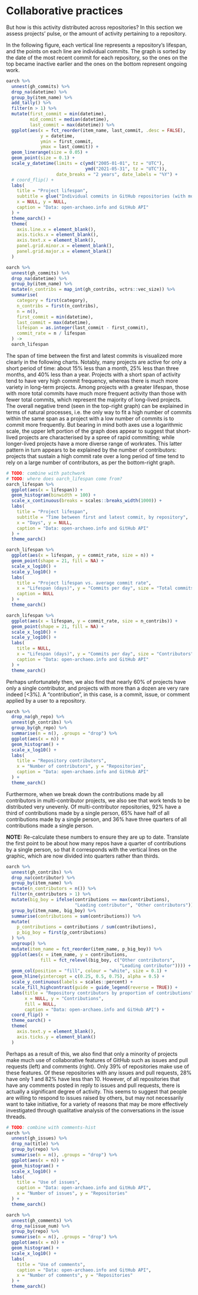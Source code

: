 # Collaborative practices 

<!-- Results II: description of observed collaborative practices

- How active are projects?
- How many people are involved?
- Conversely, how many projects are individual people involved in?
- What is the level of uptake of GitHub's collaboration features?
- Has this changed over time?

Figures:

- Charts presenting commit rates and repo longevity
- Charts presenting the number of contributors and the amount of work that they each contributed
- Charts presenting the use of issues and comments

-->

But how is this activity distributed across repositories? In this section we assess projects' pulse, or the amount of activity pertaining to a repository.

In the following figure, each vertical line represents a repository's lifespan, and the points on each line are individual commits. The graph is sorted by the date of the most recent commit for each repository, so the ones on the top became inactive earlier and the ones on the bottom represent ongoing work.

```r
oarch %>%
  unnest(gh_commits) %>%
  drop_na(datetime) %>%
  group_by(item_name) %>%
  add_tally() %>%
  filter(n > 1) %>%
  mutate(first_commit = min(datetime),
         mid_commit = median(datetime),
         last_commit = max(datetime)) %>%
  ggplot(aes(x = fct_reorder(item_name, last_commit, .desc = FALSE),
             y = datetime,
             ymin = first_commit,
             ymax = last_commit)) +
  geom_linerange(size = 0.05) +
  geom_point(size = 0.1) +
  scale_y_datetime(limits = c(ymd("2005-01-01", tz = "UTC"),
                              ymd("2021-05-31", tz = "UTC")),
                   date_breaks = "2 years", date_labels = "%Y") +
  # coord_flip() +
  labs(
    title = "Project lifespan",
    subtitle = glue("Individual commits in GitHub repositories (with more than 1 commit)"),
    x = NULL, y = NULL,
    caption = "Data: open-archaeo.info and GitHub API"
  ) +
  theme_oarch() +
  theme(
    axis.line.x = element_blank(),
    axis.ticks.x = element_blank(),
    axis.text.x = element_blank(),
    panel.grid.minor.x = element_blank(),
    panel.grid.major.x = element_blank()
  )
```

```r
oarch %>% 
  unnest(gh_commits) %>% 
  drop_na(datetime) %>% 
  group_by(item_name) %>%
  mutate(n_contribs = map_int(gh_contribs, vctrs::vec_size)) %>% 
  summarise(
    category = first(category),
    n_contribs = first(n_contribs),
    n = n(),
    first_commit = min(datetime),
    last_commit = max(datetime),
    lifespan = as.integer(last_commit - first_commit),
    commit_rate = n / lifespan
  ) ->
  oarch_lifespan
```

The span of time between the first and latest commits is visualized more clearly in the following charts. Notably, many projects are active for only a short period of time: about 15% less than a month, 25% less than three months, and 40% less than a year. Projects with a short span of activity tend to have very high commit frequency, whereas there is much more variety in long-term projects. Among projects with a greater lifespan, those with more total commits have much more frequent activity than those with fewer total commits, which represent the majority of long-lived projects. The overall negative trend (seen in the top-right graph) can be explained in terms of natural processes, i.e. the only way to fit a high number of commits within the same span as a project with a low number of commits is to commit more frequently. But bearing in mind both axes use a logarithmic scale, the upper left portion of the graph does appear to suggest that short-lived projects are characterised by a spree of rapid committing; while longer-lived projects have a more diverse range of workrates. This latter pattern in turn appears to be explained by the number of contributors: projects that sustain a high commit rate over a long period of time tend to rely on a large number of contributors, as per the bottom-right graph.

```r
# TODO: combine with patchwork
# TODO: where does oarch_lifespan come from?
oarch_lifespan %>%
  ggplot(aes(x = lifespan)) +
  geom_histogram(binwidth = 100) +
  scale_x_continuous(breaks = scales::breaks_width(1000)) +
  labs(
    title = "Project lifespan",
    subtitle = "Time between first and latest commit, by repository",
    x = "Days", y = NULL,
    caption = "Data: open-archaeo.info and GitHub API"
  ) +
  theme_oarch()
```

```r
oarch_lifespan %>%
  ggplot(aes(x = lifespan, y = commit_rate, size = n)) +
  geom_point(shape = 21, fill = NA) +
  scale_x_log10() +
  scale_y_log10() +
  labs(
    title = "Project lifespan vs. average commit rate",
    x = "Lifespan (days)", y = "Commits per day", size = "Total commits",
    caption = NULL
  ) +
  theme_oarch()

oarch_lifespan %>%
  ggplot(aes(x = lifespan, y = commit_rate, size = n_contribs)) +
  geom_point(shape = 21, fill = NA) +
  scale_x_log10() +
  scale_y_log10() +
  labs(
    title = NULL,
    x = "Lifespan (days)", y = "Commits per day", size = "Contributors",
    caption = "Data: open-archaeo.info and GitHub API"
  ) +
  theme_oarch()
```

Perhaps unfortunately then, we also find that nearly 60% of projects have only a single contributor, and projects with more than a dozen are very rare indeed \[\<3%\]. A "contribution", in this case, is a commit, issue, or comment applied by a user to a repository.

```r
oarch %>%
  drop_na(gh_repo) %>%
  unnest(gh_contribs) %>%
  group_by(gh_repo) %>%
  summarise(n = n(), .groups = "drop") %>%
  ggplot(aes(x = n)) +
  geom_histogram() +
  scale_x_log10() +
  labs(
    title = "Repository contributors",
    x = "Number of contributors", y = "Repositories",
    caption = "Data: open-archaeo.info and GitHub API"
  ) +
  theme_oarch()
```

Furthermore, when we break down the contributions made by all contributors in multi-contributor projects, we also see that work tends to be distributed very unevenly. Of multi-contributor repositories, 92% have a third of contributions made by a single person, 65% have half of all contributions made by a single person, and 36% have three quarters of all contributions made a single person.

**NOTE:** Re-calculate these numbers to ensure they are up to date. Translate the first point to be about how many repos have a quarter of contributions by a single person, so that it corresponds with the vertical lines on the graphic, which are now divided into quarters rather than thirds.

```r
oarch %>%
  unnest(gh_contribs) %>%
  drop_na(contributor) %>%
  group_by(item_name) %>%
  mutate(n_contributors = n()) %>%
  filter(n_contributors > 1) %>%
  mutate(big_boy = ifelse(contributions == max(contributions),
                          "Leading contributor", "Other contributors")) %>% 
  group_by(item_name, big_boy) %>%
  summarise(contributions = sum(contributions)) %>%
  mutate(
    p_contributions = contributions / sum(contributions),
    p_big_boy = first(p_contributions)
  ) %>%
  ungroup() %>%
  mutate(item_name = fct_reorder(item_name, p_big_boy)) %>% 
  ggplot(aes(x = item_name, y = contributions,
             fill = fct_relevel(big_boy, c("Other contributors",
                                           "Leading contributor")))) +
  geom_col(position = "fill", colour = "white", size = 0.1) +
  geom_hline(yintercept = c(0.25, 0.5, 0.75), alpha = 0.5) +
  scale_y_continuous(labels = scales::percent) +
  scale_fill_highcontrast(guide = guide_legend(reverse = TRUE)) +
  labs(title = "Repository contributors by proportion of contributions",
       x = NULL, y = "Contributions",
       fill = NULL,
       caption = "Data: open-archaeo.info and GitHub API") +
  coord_flip() +
  theme_oarch() +
  theme(
    axis.text.y = element_blank(),
    axis.ticks.y = element_blank()
  )
```

Perhaps as a result of this, we also find that only a minority of projects make much use of collaborative features of GitHub such as issues and pull requests (left) and comments (right). Only 39% of repositories make use of these features. Of these repositories with any issues and pull requests, 28% have only 1 and 82% have less than 10. However, of all repositories that have any comments posted in reply to issues and pull requests, there is actually a significant degree of activity. This seems to suggest that people are willing to respond to issues raised by others, but may not necessarily want to take initiative, for a variety of reasons that may be more effectively investigated through qualitative analysis of the conversations in the issue threads.

```r
# TODO: combine with comments-hist
oarch %>%
  unnest(gh_issues) %>%
  drop_na(title) %>%
  group_by(repo) %>%
  summarise(n = n(), .groups = "drop") %>%
  ggplot(aes(x = n)) +
  geom_histogram() +
  scale_x_log10() +
  labs(
    title = "Use of issues",
    caption = "Data: open-archaeo.info and GitHub API",
    x = "Number of issues", y = "Repositories"
  ) +
  theme_oarch()
```

```r
oarch %>%
  unnest(gh_comments) %>%
  drop_na(issue_num) %>%
  group_by(repo) %>%
  summarise(n = n(), .groups = "drop") %>%
  ggplot(aes(x = n)) +
  geom_histogram() +
  scale_x_log10() +
  labs(
    title = "Use of comments",
    caption = "Data: open-archaeo.info and GitHub API",
    x = "Number of comments", y = "Repositories"
  ) +
  theme_oarch()
```

